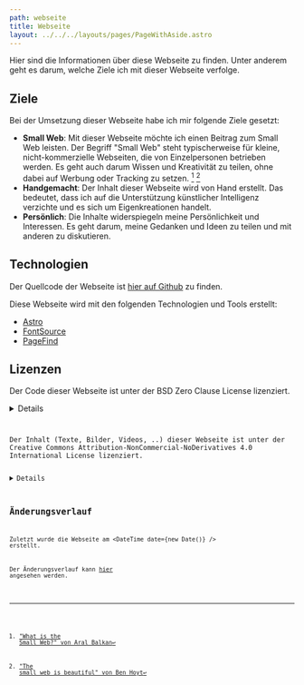 ```yaml
---
path: webseite
title: Webseite
layout: ../../../layouts/pages/PageWithAside.astro
---
```



Hier sind die Informationen über diese Webseite zu finden. Unter anderem geht es darum, welche Ziele ich mit dieser Webseite verfolge.

## Ziele

Bei der Umsetzung dieser Webseite habe ich mir folgende Ziele gesetzt:

- **Small Web**: Mit dieser Webseite möchte ich einen Beitrag zum Small Web leisten. Der Begriff "Small Web" steht typischerweise für kleine, nicht-kommerzielle Webseiten, die von Einzelpersonen betrieben werden. Es geht auch darum Wissen und Kreativität zu teilen, ohne dabei auf Werbung oder Tracking zu setzen. [^1] [^2]
- **Handgemacht**: Der Inhalt dieser Webseite wird von Hand erstellt. Das bedeutet, dass ich auf die Unterstützung künstlicher Intelligenz verzichte und es sich um Eigenkreationen handelt.
- **Persönlich**: Die Inhalte widerspiegeln meine Persönlichkeit und Interessen. Es geht darum, meine Gedanken und Ideen zu teilen und mit anderen zu diskutieren.

## Technologien

Der Quellcode der Webseite ist [hier auf Github](https://github.com/openscript/r.obin.ch) zu finden.

Diese Webseite wird mit den folgenden Technologien und Tools erstellt:

- [Astro](https://astro.build)
- [FontSource](https://fontsource.org)
- [PageFind](https://pagefind.app)

## Lizenzen

Der Code dieser Webseite ist unter der BSD Zero Clause License lizenziert.

<Details>
  <span slot="title">Lizenzierung des Codes</span>
  <Code code={CodeLicense} lang="plaintext" theme="github-light" />
</Details>

Der Inhalt (Texte, Bilder, Videos, ..) dieser Webseite ist unter der Creative Commons Attribution-NonCommercial-NoDerivatives 4.0 International License lizenziert.

<Details>
  <span slot="title">Lizenzierung der Inhalte</span>
  <Code code={ContentLicense} lang="plaintext" theme="github-light" />
</Details>

## Änderungsverlauf

Zuletzt wurde die Webseite am <DateTime date={new Date()} /> erstellt.

Der Änderungsverlauf kann [hier](https://github.com/openscript/r.obin.ch/blob/master/CHANGELOG.md) angesehen werden.

[^1]: ["What is the Small Web?" von Aral Balkan](https://ar.al/2020/08/07/what-is-the-small-web/)

[^2]: ["The small web is beautiful" von Ben Hoyt](https://benhoyt.com/writings/the-small-web-is-beautiful/)
